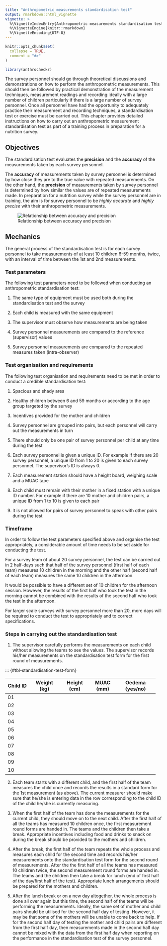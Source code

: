 ```yaml
---
title: "Anthropometric measurements standardisation test"
output: rmarkdown::html_vignette
vignette: >
  %\VignetteIndexEntry{Anthropometric measurements standardisation test}
  %\VignetteEngine{knitr::rmarkdown}
  %\VignetteEncoding{UTF-8}
---
```


```r
knitr::opts_chunk$set(
  collapse = TRUE,
  comment = "#>"
)
```

```r
library(anthrocheckr)
```

The survey personnel should go through theoretical discussions and demonstrations on how to perform the anthropometric measurements. This should then be followed by practical demonstration of the measurement techniques, measurement readings and recording ideally with a large number of children particularly if there is a large number of survey personnel. Once all personnel have had the opportunity to adequately practice their measurement and recording techniques, a standardisation test or exercise must be carried out. This chapter provides detailed instructions on how to carry out an anthropometric measurement standardisation test as part of a training process in preparation for a nutrition survey.

## Objectives {#sec-standardisation-test-objectives}

The standardisation test evaluates the **precision** and the **accuracy** of the measurements taken by each survey personnel.

The **accuracy** of measurements taken by survey personnel is determined by how close they are to the true value with repeated measurements. On the other hand, the **precision** of measurements taken by survey personnel is determined by how similar the values are of repeated measurements made. In preparation for a nutrition survey while the survey personnel are in training, the aim is for survey personnel to be *highly accurate* and *highly precise* with their anthropometric measurements.

![Relationship between accuracy and precision](man/figures/accuracyPrecision.png)

## Mechanics {#sec-standardisation-test-mechanics}

The general process of the standardisation test is for each survey personnel to take measurements of at least 10 children 6-59 months, twice, with an interval of time between the 1st and 2nd measurements.

### Test parameters {#sec-standardisation-test-parameters}

The following test parameters need to be followed when conducting an anthropometric standardisation test:

1. The same type of equipment must be used both during the standardisation test and the survey

2. Each child is measured with the same equipment

3. The supervisor must observe how measurements are being taken

4. Survey personnel measurements are compared to the reference (supervisor) values

5. Survey personnel measurements are compared to the repeated measures taken (intra-observer)

### Test organisation and requirements {#sec-standardisation-test-requirements}

The following test organisation and requirements need to be met in order to conduct a credible standardisation test:

1. Spacious and shady area

2. Healthy children between 6 and 59 months or according to the age group targeted by the survey

3. Incentives provided for the mother and children 

3. Survey personnel are grouped into pairs, but each personnel will carry out the measurements in turn

4. There should only be one pair of survey personnel per child at any time during the test

5. Each survey personnel is given a unique ID. For example if there are 20 survey personnel, a unique ID from 1 to 20 is given to each survey personnel. The supervisor’s ID is always 0.

6. Each measurement station should have a height board, weighing scale and a MUAC tape

7. Each child must remain with their mother in a fixed station with a unique ID number. For example if there are 10 mother and children pairs, a unique ID from 1 to 10 is given to each pair

8. It is not allowed for pairs of survey personnel to speak with other pairs during the test


### Timeframe {#sec-standardisation-test-timeframe}

In order to follow the test parameters specified above and organise the test appropriately, a considerable amount of time needs to be set aside for conducting the test.

For a survey team of about 20 survey personnel, the test can be carried out in 2 half-days such that half of the survey personnel (first half of each team) measures 10 children in the morning and the other half (second half of each team) measures the same 10 children in the afternoon.

It would be possible to have a different set of 10 children for the afternoon session. However, the results of the first half who took the test in the morning cannot be combined with the results of the second half who took the test in the afternoon.

For larger scale surveys with survey personnel more than 20, more days will be required to conduct the test to appropriately and to correct specifications.

### Steps in carrying out the standardisation test {#sec-standardisation-test-steps}

1. The supervisor carefully performs the measurements on each child without allowing the teams to see the values. The supervisor records his/her measurements on the standardisation test form for the first round of measurements.

::: {#tbl-standardisation-test-form}

+----------+-------------+-------------+-----------+-----------------+
| Child ID | Weight (kg) | Height (cm) | MUAC (mm) | Oedema (yes/no) |
+==========+=============+=============+===========+=================+
| 01       |             |             |           |                 |
+----------+-------------+-------------+-----------+-----------------+
| 02       |             |             |           |                 |
+----------+-------------+-------------+-----------+-----------------+
| 03       |             |             |           |                 |
+----------+-------------+-------------+-----------+-----------------+
| 04       |             |             |           |                 |
+----------+-------------+-------------+-----------+-----------------+
| 05       |             |             |           |                 |
+----------+-------------+-------------+-----------+-----------------+
| 06       |             |             |           |                 |
+----------+-------------+-------------+-----------+-----------------+
| 07       |             |             |           |                 |
+----------+-------------+-------------+-----------+-----------------+
| 08       |             |             |           |                 |
+----------+-------------+-------------+-----------+-----------------+
| 09       |             |             |           |                 |
+----------+-------------+-------------+-----------+-----------------+
| 10       |             |             |           |                 |
+----------+-------------+-------------+-----------+-----------------+

2. Each team starts with a different child, and the first half of the team measures the child once and records the results in a standard form for the 1st measurement (as above). The current measurer should make sure that he/she is entering data in the row corresponding to the child ID of the child he/she is currently measuring.

3. When the first half of the team has done the measurements for the current child, they should move on to the next child. After the first half of all the teams has measured 10 children once, the first measurement round forms are handed in. The teams and the children then take a break. Appropriate incentives including food and drinks to snack on during the break should be provided to the mothers and children.

4. After the break, the first half of the team repeats the whole process and measures each child for the second time and records his/her measurements onto the standardisation test form for the second round of measurements. After the the first half of all the teams has measured 10 children twice, the second measurement round forms are handed in. The teams and the children then take a break for lunch (end of first half of the day/first half of the test). Appropriate lunch arrangements should be prepared for the mothers and children.

5. After the lunch break or on a new day altogether, the whole process is done all over again but this time, the second half of the teams will be performing the measurements. Ideally, the same set of mother and child pairs should be utilised for the second half day of testing. However, it may be that some of the mothers will be unable to come back to help. If for the second half day of testing the mother and child pairs are different from the first half day, then measurements made in the second half day cannot be mixed with the data from the first half day when reporting on the performance in the standardisation test of the survey personnel.
